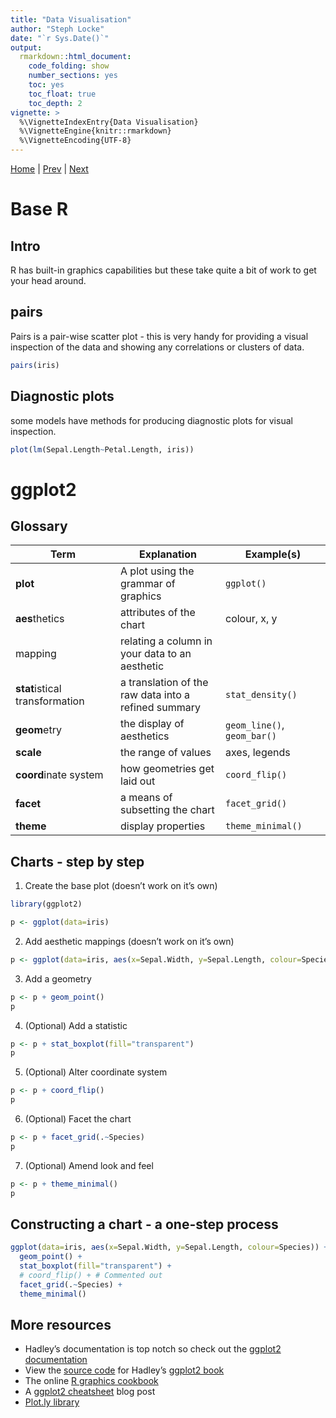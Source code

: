 ```yaml
---
title: "Data Visualisation"
author: "Steph Locke"
date: "`r Sys.Date()`"
output: 
  rmarkdown::html_document: 
    code_folding: show
    number_sections: yes
    toc: yes
    toc_float: true
    toc_depth: 2
vignette: >
  %\VignetteIndexEntry{Data Visualisation}
  %\VignetteEngine{knitr::rmarkdown}
  %\VignetteEncoding{UTF-8}
---
```


[Home](index.html) | [Prev](DataManipulation.html) | [Next]()

# Base R {.tabset}
## Intro
R has built-in graphics capabilities but these take quite a bit of work to get your head around.

## pairs
Pairs is a pair-wise scatter plot - this is very handy for providing a visual inspection of the data and showing any correlations or clusters of data.
```r
pairs(iris)
```

## Diagnostic plots
some models have methods for producing diagnostic plots for visual inspection.
```r
plot(lm(Sepal.Length~Petal.Length, iris))
```

# ggplot2 {.tabset}
<!-- Source: github.com/stephlocke/Rtraining/inst/handouts/dataviz/chartintro -->

## Glossary

Term | Explanation | Example(s)
------------- | ------------- | -------------
**plot** | A plot using the grammar of graphics | `ggplot()`
**aes**thetics | attributes of the chart | colour, x, y
mapping | relating a column in your data to an aesthetic  |
**stat**istical transformation | a translation of the raw data into a refined summary | `stat_density()`
**geom**etry | the display of aesthetics | `geom_line()`, `geom_bar()`
**scale** | the range of values | axes, legends
**coord**inate system|  how geometries get laid out | `coord_flip()`
**facet** | a means of subsetting the chart | `facet_grid()`
**theme** | display properties | `theme_minimal()`


## Charts - step by step

 1. Create the base plot (doesn't work on it's own)
```r
library(ggplot2)

p <- ggplot(data=iris)
```

 2. Add aesthetic mappings (doesn't work on it's own)
```r
p <- ggplot(data=iris, aes(x=Sepal.Width, y=Sepal.Length, colour=Species))
```

 3. Add a geometry
```r
p <- p + geom_point()
p
```

 4. (Optional) Add a statistic
 
```r
p <- p + stat_boxplot(fill="transparent")
p
```

 5. (Optional) Alter coordinate system
 
```r
p <- p + coord_flip()
p
```

 6. (Optional) Facet the chart
 
```r
p <- p + facet_grid(.~Species)
p
```

 7. (Optional) Amend look and feel

```r
p <- p + theme_minimal()
p
```

## Constructing a chart - a one-step process
```r
ggplot(data=iris, aes(x=Sepal.Width, y=Sepal.Length, colour=Species)) + 
  geom_point() +
  stat_boxplot(fill="transparent") +
  # coord_flip() + # Commented out
  facet_grid(.~Species) +
  theme_minimal()

```

## More resources

 - Hadley's documentation is top notch so check out the [ggplot2 documentation](http://docs.ggplot2.org/current/)
 - View the [source code](https://github.com/hadley/ggplot2-book) for Hadley's [ggplot2 book](http://www.amazon.co.uk/ggplot2-Elegant-Graphics-Data-Analysis/dp/0387981403/ref=asap_bc?ie=UTF8)
 - The online [R graphics cookbook](http://www.cookbook-r.com/Graphs/)
 - A [ggplot2 cheatsheet](http://zevross.com/blog/2014/08/04/beautiful-plotting-in-r-a-ggplot2-cheatsheet-3/) blog post
 - [Plot.ly library](https://plot.ly/ggplot2/)

